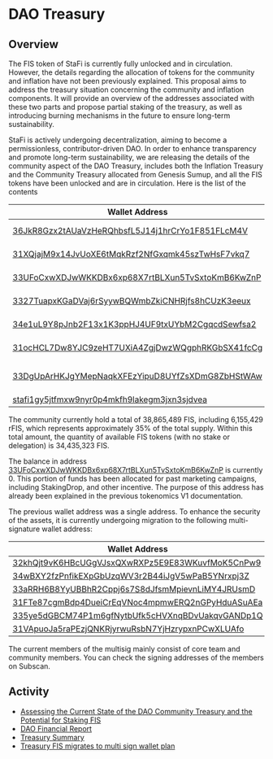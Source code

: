 # DAO Treasury

## Overview

The FIS token of StaFi is currently fully unlocked and in circulation. However, the details regarding the allocation of tokens for the community and inflation have not been previously explained. This proposal aims to address the treasury situation concerning the community and inflation components. It will provide an overview of the addresses associated with these two parts and propose partial staking of the treasury, as well as introducing burning mechanisms in the future to ensure long-term sustainability.

StaFi is actively undergoing decentralization, aiming to become a permissionless, contributor-driven DAO. In order to enhance transparency and promote long-term sustainability, we are releasing the details of the community aspect of the DAO Treasury, includes both the Inflation Treasury and the Community Treasury allocated from Genesis Sumup, and all the FIS tokens have been unlocked and are in circulation. Here is the list of the contents

| Wallet Address | Type |
| --- | --- |
| [36JkR8Gzx2tAUaVzHeRQhbsfL5J14j1hrCrYo1F851FLcM4V](https://stafi.subscan.io/account/36JkR8Gzx2tAUaVzHeRQhbsfL5J14j1hrCrYo1F851FLcM4V) | Genesis(StaFi Chain) |
| [31XQjajM9x14JvUoXE6tMqkRzf2NfGxqmk45szTwHsF7vkq7](https://stafi.subscan.io/account/31XQjajM9x14JvUoXE6tMqkRzf2NfGxqmk45szTwHsF7vkq7) | Genesis(StaFi Chain) |
| [33UFoCxwXDJwWKKDBx6xp68X7rtBLXun5TvSxtoKmB6KwZnP](https://stafi.subscan.io/account/33UFoCxwXDJwWKKDBx6xp68X7rtBLXun5TvSxtoKmB6KwZnP) | Genesis(StaFi Chain) |
| [3327TuapxKGaDVaj6rSyywBQWmbZkiCNHRjfs8hCUzK3eeux](https://stafi.subscan.io/account/3327TuapxKGaDVaj6rSyywBQWmbZkiCNHRjfs8hCUzK3eeux) | Genesis(StaFi Chain) |
| [34e1uL9Y8pJnb2F13x1K3ppHJ4UF9txUYbM2CgqcdSewfsa2](https://stafi.subscan.io/account/34e1uL9Y8pJnb2F13x1K3ppHJ4UF9txUYbM2CgqcdSewfsa2) | Genesis(StaFi Chain) |
| [31ocHCL7Dw8YJC9zeHT7UXiA4ZgjDwzWQgphRKGbSX41fcCg](https://stafi.subscan.io/account/31ocHCL7Dw8YJC9zeHT7UXiA4ZgjDwzWQgphRKGbSX41fcCg) | Genesis(StaFi Chain) |
| [33DgUpArHKJgYMepNaqkXFEzYipuD8UYfZsXDmG8ZbHStWAw](https://stafi.subscan.io/account/33DgUpArHKJgYMepNaqkXFEzYipuD8UYfZsXDmG8ZbHStWAw) | Inflated reward(StaFi Chain) |
| [stafi1gy5jtfmxw9nyr0p4mkfh9lakegm3jxn3sjdvea](https://www.mintscan.io/stafi/address/stafi1gy5jtfmxw9nyr0p4mkfh9lakegm3jxn3sjdvea) | StaFiHub |

The community currently hold a total of 38,865,489 FIS, including 6,155,429 rFIS, which represents approximately 35% of the total supply. Within this total amount, the quantity of available FIS tokens (with no stake or delegation) is 34,435,323 FIS. 

The balance in address [33UFoCxwXDJwWKKDBx6xp68X7rtBLXun5TvSxtoKmB6KwZnP](https://stafi.subscan.io/account/33UFoCxwXDJwWKKDBx6xp68X7rtBLXun5TvSxtoKmB6KwZnP) is currently 0. This portion of funds has been allocated for past marketing campaigns, including StakingDrop, and other incentive. The purpose of this address has already been explained in the previous tokenomics V1 documentation.

The previous wallet address was a single address. To enhance the security of the assets, it is currently undergoing migration to the following multi-signature wallet address:

| Wallet Address | Multisign |
| --- | --- |
| [32khQjt9vK6HBcUGgVJsxQXwRXPz5E9E83WKuvfMoK5CnPw9](https://stafi.subscan.io/account/32khQjt9vK6HBcUGgVJsxQXwRXPz5E9E83WKuvfMoK5CnPw9) |  3/5 |
| [34wBXY2fzPnfikEXpGbUzqWV3r2B44iJgV5wPaB5YNrxpj3Z](https://stafi.subscan.io/account/34wBXY2fzPnfikEXpGbUzqWV3r2B44iJgV5wPaB5YNrxpj3Z) |  3/5 |
| [33aRRH6B8YyUBBhR2Cppj6s7S8dJfsmMpievnLiMY4JRUsmD](https://stafi.subscan.io/account/33aRRH6B8YyUBBhR2Cppj6s7S8dJfsmMpievnLiMY4JRUsmD) |  3/5 |
| [31FTe87cgmBdp4DueiCrEqVNoc4mpmwERQ2nGPyHduASuAEa](https://stafi.subscan.io/account/31FTe87cgmBdp4DueiCrEqVNoc4mpmwERQ2nGPyHduASuAEa) |  3/5 |
| [335ye5dGBCM74P1m6gfNytbUfk5cHVXnqBDvUakqvGANDp1Q](https://stafi.subscan.io/account/335ye5dGBCM74P1m6gfNytbUfk5cHVXnqBDvUakqvGANDp1Q) |  3/5 |
| [31VApuoJa5raPEzjQNKRjyrwuRsbN7YjHzrypxnPCwXLUAfo](https://stafi.subscan.io/account/31VApuoJa5raPEzjQNKRjyrwuRsbN7YjHzrypxnPCwXLUAfo) |  3/5 |

The current members of the multisig mainly consist of core team and community members. You can check the signing addresses of the members on Subscan.

## Activity

- [Assessing the Current State of the DAO Community Treasury and the Potential for Staking FIS](https://proposals.stafi.io/proposal/staketreasuryfis/)
- [DAO Financial Report](https://dao.stafi.io/c/finance/14)
- [Treasury Summary](https://www.stafi.io/treasury/)
- [Treasury FIS migrates to multi sign wallet plan](https://dao.stafi.io/t/treasury-fis-migrates-to-multi-sign-wallet-plan/159)